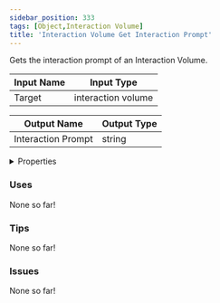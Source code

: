 ```yaml
---
sidebar_position: 333
tags: [Object,Interaction Volume]
title: 'Interaction Volume Get Interaction Prompt'
---
```


Gets the interaction prompt of an Interaction Volume.



<DocusaurusSvg />

| Input Name | Input Type |
|-----------|-----------|
| Target | interaction volume |

| Output Name | Output Type |
|-----------|-----------|
| Interaction Prompt | string |


<details>
  <summary>Properties</summary>
  <div>
    <div>
    <table>
      <thead>
        <tr>
          <th>Is beta required?</th>
          <th>No</th>
        </tr>
        <tr>
          <th>Is this chip a trolling risk?</th>
          <th>No</th>
        </tr>
        <tr>
          <th>Is this chip a role assignment risk?</th>
          <th>No</th>
        </tr>
        <tr>
          <th>Chip UUID</th>
          <th>0c351297-db4d-43e7-81a3-95dc5ddde401</th>
        </tr>
        <tr>
          <th>Room availability</th>
          <th>Available everywhere</th>
        </tr>
      </thead>
    </table>
    </div>
  </div>
</details>

### Uses

None so far!

### Tips

None so far!

### Issues

None so far!